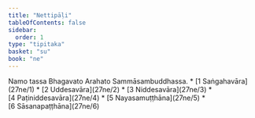 ```yaml
---
title: "Nettipāḷi"
tableOfContents: false
sidebar:
  order: 1
type: "tipitaka"
basket: "su"
book: "ne"
---
```


<Paragraph number="1" type="center" book="ne">
Namo tassa Bhagavato Arahato Sammāsambuddhassa.

</Paragraph>

<TableOfContents book="ne">
* [1 Saṅgahavāra](27ne/1)
* [2 Uddesavāra](27ne/2)
* [3 Niddesavāra](27ne/3)
* [4 Paṭiniddesavāra](27ne/4)
* [5 Nayasamuṭṭhāna](27ne/5)
* [6 Sāsanapaṭṭhāna](27ne/6)
</TableOfContents>

